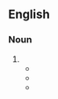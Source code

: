 {{also|cooperation|coopération|coöperation|coöpération}}
==English==

===Noun===
{{en-noun|-}}

# {{alternative spelling of|en|cooperation}}
#* {{quote-book|en|year=1913|author=[[w:Robert Barr (writer)|Robert Barr]]
|title=Lord Stranleigh Abroad
|chapter=4|url=http://openlibrary.org/works/OL1796924W
|passage=“I have tried, as I hinted, to enlist the '''co-operation''' of other capitalists, but experience has taught me that any appeal is futile that does not impinge directly upon cupidity.&thinsp;&hellip;&thinsp;.”}}
#* {{quote-book|en|year=1985|orig_year=1967|author=John Bartholomew & Son Limited|title=The Times Atlas of the World|edition=Seventh Comprehensive Edition|publisher=Times Books Limited|isbn=0-8129-1298-5|section=plate 123|entry=Antarctica|text=Note: Under the Antarctic Treaty of 1959 all territorial claims are held under abeyance in the interest of international '''co-operation''' for scientific purposes.}}
#* {{quote-journal|en|year=2019|month=October|author=James Abbott|title=Esk Valley revival|journal=Modern Railways|page=78|text=Now the '''co-operation''' is set to go one step further. 'We'll be training NYMR <small>[North Yorkshire Moors Railway]</small> staff in basic NR <small>[Network Rail]</small> competencies and awarding Sentinel licences so they'll be able to work as contractors on NR's behalf and we won't be so dependent on people travelling out from Middlesbrough' says Mr Gee.}}